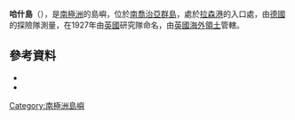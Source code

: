 {{coord|54|49|S|35|59|W|source:GNIS|display=title}}

'''哈什島'''（{{lang-de|Hash Island}}），是[[南極洲|南極洲]]的島嶼，位於[[南喬治亞群島|南喬治亞群島]]，處於[[拉森港|拉森港]]的入口處，由[[德國|德國]]的探險隊測量，在1927年由[[英國|英國]]研究隊命名，由[[英國海外領土|英國海外領土]]管轄。

==參考資料==
*{{cite gnis | type = antarid | id = 6456| name = Hash Island | accessdate = 2012-05-30}}
*{{usgs-gazetteer|id=6456}}

{{Antarctica-geo-stub}}
[[Category:南極洲島嶼|Category:南極洲島嶼]]